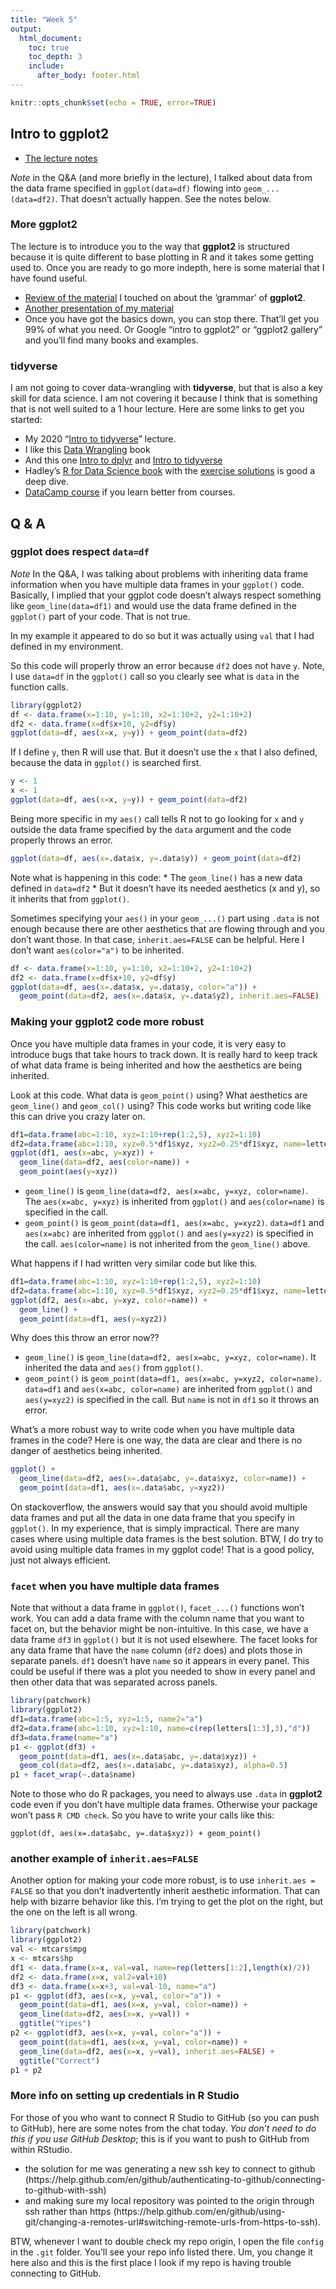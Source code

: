 ```yaml
---
title: "Week 5"
output:
  html_document:
    toc: true
    toc_depth: 3
    include:
      after_body: footer.html
---
```


```r
knitr::opts_chunk$set(echo = TRUE, error=TRUE)
```

## Intro to **ggplot2**

* [The lecture notes](week5-ggplot2.html)

*Note* in the Q&A (and more briefly in the lecture), I talked about data from the data frame specified in `ggplot(data=df)` flowing into `geom_...(data=df2)`. That doesn't actually happen. See the notes below.

### More **ggplot2**

The lecture is to introduce you to the way that **ggplot2** is structured because it is quite different to base plotting in R and it takes some getting used to. Once you are ready to go more indepth, here is some material that I have found useful.

* [Review of the material](https://tidyverse-intro.github.io/1-ggplot2.html) I touched on about the 'grammar' of **ggplot2**.
* [Another presentation of my material](https://bookdown.org/agrogankaylor/quick-intro-to-ggplot2/quick-intro-to-ggplot2.html)
* Once you have got the basics down, you can stop there. That'll get you 99% of what you need. Or Google "intro to ggplot2" or "ggplot2 gallery" and you'll find many books and examples.


### **tidyverse**

I am not going to cover data-wrangling with **tidyverse**, but that is also a key skill for data science. I am not covering it because I think that is something that is not well suited to a 1 hour lecture.  Here are some links to get you started:

* My 2020 "[Intro to tidyverse](https://rverse-tutorials.github.io/RWorkflow-NWFSC-2020/week9-data-wrangling.html)" lecture.
* I like this [Data Wrangling](https://dcl-wrangle.stanford.edu/) book
* And this one [Intro to dplyr](https://tidyverse-intro.github.io/3-dplyr.html) and [Intro to tidyverse](https://tidyverse-intro.github.io/4-tidy.html)
* Hadley's [R for Data Science book](https://r4ds.had.co.nz/index.html) with the [exercise solutions](https://jrnold.github.io/r4ds-exercise-solutions/) is good a deep dive.
* [DataCamp course](https://www.datacamp.com/courses/introduction-to-the-tidyverse) if you learn better from courses.

## Q & A

### ggplot does respect `data=df`

*Note* In the Q&A, I was talking about problems with inheriting data frame information when you have multiple data frames in your `ggplot()` code. Basically, I implied that your ggplot code doesn't always respect something like `geom_line(data=df1)` and would use the data frame defined in the `ggplot()` part of your code. That is not true.

In my example it appeared to do so but it was actually using `val` that I had defined in my environment.

So this code will properly throw an error because `df2` does not have `y`. Note, I use `data=df` in the `ggplot()` call so you clearly see what is `data` in the function calls.
```r
library(ggplot2)
df <- data.frame(x=1:10, y=1:10, x2=1:10+2, y2=1:10+2)
df2 <- data.frame(x=df$x+10, y2=df$y)
ggplot(data=df, aes(x=x, y=y)) + geom_point(data=df2)
```

If I define `y`, then R will use that. But it doesn't use the `x` that I also defined, because the data in `ggplot()` is searched first.
```r
y <- 1
x <- 1
ggplot(data=df, aes(x=x, y=y)) + geom_point(data=df2)
```

Being more specific in my `aes()` call tells R not to go looking for `x` and `y` outside the data frame specified by the `data` argument and the code properly throws an error.
```r
ggplot(data=df, aes(x=.data$x, y=.data$y)) + geom_point(data=df2)
```
Note what is happening in this code:
* The `geom_line()` has a new data defined in `data=df2`
* But it doesn't have its needed aesthetics (x and y), so it inherits that from `ggplot()`. 

Sometimes specifying your `aes()` in your `geom_...()` part using `.data` is not enough because there are other aesthetics that are flowing through and you don't want those. In that case, `inherit.aes=FALSE` can be helpful. Here I don't want `aes(color="a")` to be inherited.
```r
df <- data.frame(x=1:10, y=1:10, x2=1:10+2, y2=1:10+2)
df2 <- data.frame(x=df$x+10, y2=df$y)
ggplot(data=df, aes(x=.data$x, y=.data$y, color="a")) + 
  geom_point(data=df2, aes(x=.data$x, y=.data$y2), inherit.aes=FALSE)
```

### Making your ggplot2 code more robust

Once you have multiple data frames in your code, it is very easy to introduce bugs that take hours to track down. It is really hard to keep track of what data frame is being inherited and how the aesthetics are being inherited. 

Look at this code. What data is `geom_point()` using? What aesthetics are `geom_line()` and `geom_col()` using? This code works but writing code like this can drive you crazy later on.
```r
df1=data.frame(abc=1:10, xyz=1:10+rep(1:2,5), xyz2=1:10)
df2=data.frame(abc=1:10, xyz=0.5*df1$xyz, xyz2=0.25*df1$xyz, name=letters[rep(1:2,5)])
ggplot(df1, aes(x=abc, y=xyz)) + 
  geom_line(data=df2, aes(color=name)) + 
  geom_point(aes(y=xyz))
```

* `geom_line()` is `geom_line(data=df2, aes(x=abc, y=xyz, color=name)`. The `aes(x=abc, y=xyz)` is inherited from `ggplot()` and `aes(color=name)` is specified in the call.
* `geom_point()` is `geom_point(data=df1, aes(x=abc, y=xyz2)`. `data=df1` and `aes(x=abc)` are inherited from `ggplot()` and `aes(y=xyz2)` is specified in the call. `aes(color=name)` is not inherited from the `geom_line()` above.

What happens if I had written very similar code but like this.
```r
df1=data.frame(abc=1:10, xyz=1:10+rep(1:2,5), xyz2=1:10)
df2=data.frame(abc=1:10, xyz=0.5*df1$xyz, xyz2=0.25*df1$xyz, name=letters[rep(1:2,5)])
ggplot(df2, aes(x=abc, y=xyz, color=name)) + 
  geom_line() + 
  geom_point(data=df1, aes(y=xyz2))
```
Why does this throw an error now??

* `geom_line()` is `geom_line(data=df2, aes(x=abc, y=xyz, color=name)`. It inherited the data and `aes()` from `ggplot()`.
* `geom_point()` is `geom_point(data=df1, aes(x=abc, y=xyz2, color=name)`. `data=df1` and `aes(x=abc, color=name)` are inherited from `ggplot()` and `aes(y=xyz2)` is specified in the call. But `name` is not in `df1` so it throws an error.

What's a more robust way to write code when you have multiple data frames in the code? Here is one way, the data are clear and there is no danger of aesthetics being inherited.
```r
ggplot() + 
  geom_line(data=df2, aes(x=.data$abc, y=.data$xyz, color=name)) + 
  geom_point(data=df1, aes(x=.data$abc, y=xyz2))
```

On stackoverflow, the answers would say that you should avoid multiple data frames and put all the data in one data frame that you specify in `ggplot()`. In my experience, that is simply impractical. There are many cases where using multiple data frames is the best solution. BTW, I do try to avoid using multiple data frames in my ggplot code! That is a good policy, just not always efficient.

### `facet` when you have multiple data frames

Note that without a data frame in `ggplot()`, `facet_...()` functions won't work. You can add a data frame with the column name that you want to facet on, but the behavior might be non-intuitive. In this case, we have a data frame `df3` in `ggplot()` but it is not used elsewhere. The facet looks for any data frame that have the `name` column (`df2` does) and plots those in separate panels. `df1` doesn't have `name` so it appears in every panel. This could be useful if there was a plot you needed to show in every panel and then other data that was separated across panels.
```r
library(patchwork)
library(ggplot2)
df1=data.frame(abc=1:5, xyz=1:5, name2="a")
df2=data.frame(abc=1:10, xyz=1:10, name=c(rep(letters[1:3],3),"d"))
df3=data.frame(name="a")
p1 <- ggplot(df3) +
  geom_point(data=df1, aes(x=.data$abc, y=.data$xyz)) +
  geom_col(data=df2, aes(x=.data$abc, y=.data$xyz), alpha=0.5)
p1 + facet_wrap(~.data$name)
```

Note to those who do R packages, you need to always use `.data` in **ggplot2** code even if you don't have multiple data frames. Otherwise your package won't pass `R CMD check`. So you have to write your calls like this:
```
ggplot(df, aes(x=.data$abc, y=.data$xyz)) + geom_point()
```

### another example of `inherit.aes=FALSE`

Another option for making your code more robust, is to use `inherit.aes = FALSE` so that you don't inadvertently inherit aesthetic information. That can help with bizarre behavior like this. I'm trying to get the plot on the right, but the one on the left is all wrong.
```r
library(patchwork)
library(ggplot2)
val <- mtcars$mpg
x <- mtcars$hp
df1 <- data.frame(x=x, val=val, name=rep(letters[1:2],length(x)/2))
df2 <- data.frame(x=x, val2=val+10)
df3 <- data.frame(x=x+3, val=val-10, name="a")
p1 <- ggplot(df3, aes(x=x, y=val, color="a")) +
  geom_point(data=df1, aes(x=x, y=val, color=name)) +
  geom_line(data=df2, aes(x=x, y=val)) + 
  ggtitle("Yipes")
p2 <- ggplot(df3, aes(x=x, y=val, color="a")) +
  geom_point(data=df1, aes(x=x, y=val, color=name)) +
  geom_line(data=df2, aes(x=x, y=val), inherit.aes=FALSE) + 
  ggtitle("Correct")
p1 + p2
```

### More info on setting up credentials in R Studio

For those of you who want to connect R Studio to GitHub (so you can push to GitHub), here are some notes from the chat today. *You don't need to do this if you use GitHub Desktop*; this is if you want to push to GitHub from within RStudio.

* the solution for me was generating a new ssh key to connect to github (https://help.github.com/en/github/authenticating-to-github/connecting-to-github-with-ssh) 
* and making sure my local repository was pointed to the origin through ssh rather than https (https://help.github.com/en/github/using-git/changing-a-remotes-url#switching-remote-urls-from-https-to-ssh).

BTW, whenever I want to double check my repo origin, I open the file `config` in the `.git` folder. You'll see your repo info listed there. Um, you change it here also and this is the first place I look if my repo is having trouble connecting to GitHub.
